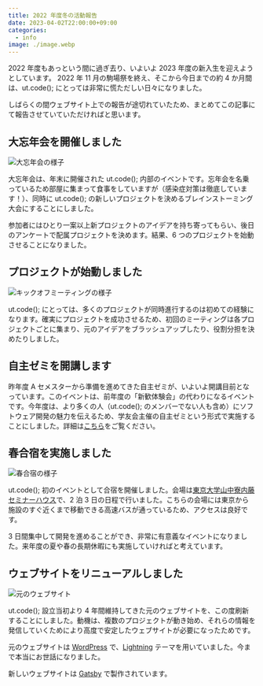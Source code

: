 ```yaml
---
title: 2022 年度冬の活動報告
date: 2023-04-02T22:00:00+09:00
categories:
  - info
image: ./image.webp
---
```


2022 年度もあっという間に過ぎ去り、いよいよ 2023 年度の新入生を迎えようとしています。
2022 年 11 月の駒場祭を終え、そこから今日までの約 4 か月間は、ut.code(); にとっては非常に慌ただしい日々になりました。

しばらくの間ウェブサイト上での報告が途切れていたため、まとめてこの記事にて報告させていていただければと思います。

## 大忘年会を開催しました

![大忘年会の様子](./end-of-year-party.webp)

大忘年会は、年末に開催された ut.code(); 内部のイベントです。忘年会を名乗っているため部屋に集まって食事をしていますが（感染症対策は徹底しています！）、同時に ut.code(); の新しいプロジェクトを決めるブレインストーミング大会にすることにしました。

参加者にはひとり一案以上新プロジェクトのアイデアを持ち寄ってもらい、後日のアンケートで配属プロジェクトを決めます。結果、6 つのプロジェクトを始動させることになりました。

## プロジェクトが始動しました

![キックオフミーティングの様子](./project-kickoff.webp)

ut.code(); にとっては、多くのプロジェクトが同時進行するのは初めての経験になります。確実にプロジェクトを成功させるため、初回のミーティングは各プロジェクトごとに集まり、元のアイデアをブラッシュアップしたり、役割分担を決めたりしました。

## 自主ゼミを開講します

昨年度 A セメスターから準備を進めてきた自主ゼミが、いよいよ開講目前となっています。このイベントは、前年度の「新歓体験会」の代わりになるイベントです。今年度は、より多くの人（ut.code(); のメンバーでない人も含め）にソフトウェア開発の魅力を伝えるため、学友会主催の自主ゼミという形式で実施することにしました。詳細は[こちら](/articles/seminar/)をご覧ください。

## 春合宿を実施しました

![春合宿の様子](./camp.webp)

ut.code(); 初のイベントとして合宿を開催しました。会場は[東京大学山中寮内藤セミナーハウス](http://www.abreuvoir.co.jp/yamanaka/)で、2 泊 3 日の日程で行いました。こちらの会場には東京から施設のすぐ近くまで移動できる高速バスが通っているため、アクセスは良好です。

3 日間集中して開発を進めることができ、非常に有意義なイベントになりました。来年度の夏や春の長期休暇にも実施していければと考えています。

## ウェブサイトをリニューアルしました

![元のウェブサイト](./previous-website.webp)

ut.code(); 設立当初より 4 年間維持してきた元のウェブサイトを、この度刷新することにしました。動機は、複数のプロジェクトが動き始め、それらの情報を発信していくためにより高度で安定したウェブサイトが必要になったためです。

元のウェブサイトは [WordPress](https://wordpress.org/) で、[Lightning](https://lightning.vektor-inc.co.jp/) テーマを用いていました。今まで本当にお世話になりました。

新しいウェブサイトは [Gatsby](https://www.gatsbyjs.com/) で製作されています。
